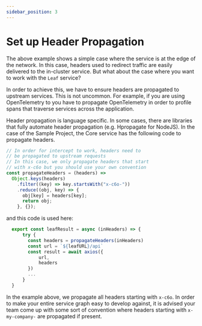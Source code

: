 ```yaml
---
sidebar_position: 3
---
```


# Set up Header Propagation

The above example shows a simple case where the service is at the edge of the network. In this case, headers used to redirect traffic are easily delivered to the in-cluster service. But what about the case where you want to work with the `Leaf` service?

In order to achieve this, we have to ensure headers are propagated to upstream services. This is not uncommon. For example, if you are using OpenTelemetry to you have to propagate OpenTelemetry in order to profile spans that traverse services across the application.

Header propagation is language specific. In some cases, there are libraries that fully automate header propagation (e.g. Hpropagate for NodeJS). In the case of the Sample Project, the Core service has the following code to propagate headers.

```javascript
// In order for intercept to work, headers need to
// be propagated to upstream requests
// In this case, we only propagate headers that start
// with x-c6o but you should use your own convention
const propagateHeaders = (headers) =>
  Object.keys(headers)
    .filter((key) => key.startsWith("x-c6o-"))
    .reduce((obj, key) => {
      obj[key] = headers[key];
      return obj;
    }, {});
```

and this code is used here:

```javascript
  export const leafResult = async (inHeaders) => {
      try {
        const headers = propagateHeaders(inHeaders)
        const url = `${leafURL}/api`
        const result = await axios({
            url,
            headers
        })
        ...
      }
  }
```

In the example above, we propagate all headers starting with `x-c6o`. In order to make your entire service graph easy to develop against, it is advised your team come up with some sort of convention where headers starting with `x-my-company-` are propagated if present.
